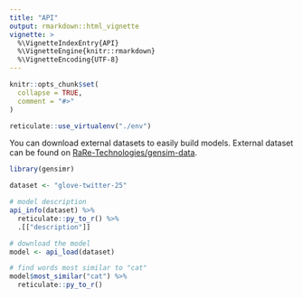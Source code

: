 ```yaml
---
title: "API"
output: rmarkdown::html_vignette
vignette: >
  %\VignetteIndexEntry{API}
  %\VignetteEngine{knitr::rmarkdown}
  %\VignetteEncoding{UTF-8}
---
```


```r
knitr::opts_chunk$set(
  collapse = TRUE,
  comment = "#>"
)

reticulate::use_virtualenv("./env")
```

You can download external datasets to easily build models. External dataset can be found on [RaRe-Technologies/gensim-data](https://github.com/RaRe-Technologies/gensim-data).

```r
library(gensimr)

dataset <- "glove-twitter-25"

# model description
api_info(dataset) %>% 
  reticulate::py_to_r() %>% 
  .[["description"]]

# download the model
model <- api_load(dataset)

# find words most similar to "cat"
model$most_similar("cat") %>% 
  reticulate::py_to_r()
```
